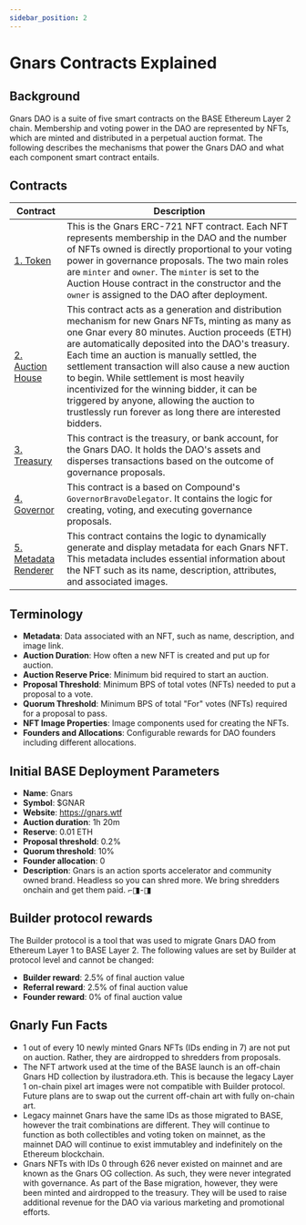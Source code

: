 ```yaml
---
sidebar_position: 2
---
```



# Gnars Contracts Explained

## Background

Gnars DAO is a suite of five smart contracts on the BASE Ethereum Layer 2 chain.
Membership and voting power in the DAO are represented by NFTs, which are minted and distributed in a perpetual auction format.
The following describes the mechanisms that power the Gnars DAO and what each component smart contract entails.

## Contracts

| Contract                                                                                        | Description                                                                                                                                                                                                                                                                                                                                                                                                                                                                                                             |
|-------------------------------------------------------------------------------------------------|-------------------------------------------------------------------------------------------------------------------------------------------------------------------------------------------------------------------------------------------------------------------------------------------------------------------------------------------------------------------------------------------------------------------------------------------------------------------------------------------------------------------------|
| [1.  Token](https://basescan.io/address/0x880Fb3Cf5c6Cc2d7DFC13a993E839a9411200C17)             | This is the Gnars ERC-721 NFT contract. Each NFT represents membership in the DAO and the number of NFTs owned is directly proportional to your voting power in governance proposals. The two main roles are `minter` and `owner`. The `minter` is set to the Auction House contract in the constructor and the `owner` is assigned to the DAO after deployment.                                                                                                                                                        |
| [2.  Auction House](https://basescan.io/address/0x494Eaa55ECF6310658B8fC004b0888DCB698097f)     | This contract acts as a generation and distribution mechanism for new Gnars NFTs, minting as many as one Gnar every 80 minutes. Auction proceeds (ETH) are automatically deposited into the DAO's treasury. Each time an auction is manually settled, the settlement transaction will also cause a new auction to begin. While settlement is most heavily incentivized for the winning bidder, it can be triggered by anyone, allowing the auction to trustlessly run forever as long there are interested bidders.     |
| [3.  Treasury](https://basescan.io/address/0x72aD986ebAc0246D2b3c565ab2a1ce3a14cE6f88)          | This contract is the treasury, or bank account, for the Gnars DAO. It holds the DAO's assets and disperses transactions based on the outcome of governance proposals.                                                                                                                                                                                                                                                                                                                                                   |
| [4.  Governor](https://basescan.io/address/0x3dd4e53a232B7B715c9ae455f4e732465eD71b4c)          | This contract is a based on Compound's `GovernorBravoDelegator`. It contains the logic for creating, voting, and executing governance proposals.                                                                                                                                                                                                                                                                                                                                                                        |
| [5.  Metadata Renderer](https://basescan.io/address/0xdc9799d424EbFDCF5310f3bad3dDCcE3931d4b58) | This contract contains the logic to dynamically generate and display metadata for each Gnars NFT. This metadata includes essential information about the NFT such as its name, description, attributes, and associated images.                                                                                                                                                                                                                                                                                           |

## Terminology
- <b>Metadata</b>: Data associated with an NFT, such as name, description, and image link.
- <b>Auction Duration</b>: How often a new NFT is created and put up for auction.
- <b>Auction Reserve Price</b>: Minimum bid required to start an auction.
- <b>Proposal Threshold</b>: Minimum BPS of total votes (NFTs) needed to put a proposal to a vote.
- <b>Quorum Threshold</b>: Minimum BPS of total "For" votes (NFTs) required for a proposal to pass.
- <b>NFT Image Properties</b>: Image components used for creating the NFTs.
- <b>Founders and Allocations</b>: Configurable rewards for DAO founders including different allocations.

## Initial BASE Deployment Parameters
- <b>Name</b>: Gnars
- <b>Symbol</b>: $GNAR
- <b>Website</b>: https://gnars.wtf
- <b>Auction duration</b>: 1h 20m
- <b>Reserve</b>: 0.01 ETH
- <b>Proposal threshold</b>: 0.2%
- <b>Quorum threshold</b>: 10%
- <b>Founder allocation</b>: 0
- <b>Description</b>: Gnars is an action sports accelerator and community owned brand. Headless so you can shred more. We bring shredders onchain and get them paid. ⌐◨-◨

## Builder protocol rewards

The Builder protocol is a tool that was used to migrate Gnars DAO from Ethereum Layer 1 to BASE Layer 2.
The following values are set by Builder at protocol level and cannot be changed:
- <b>Builder reward</b>: 2.5% of final auction value
- <b>Referral reward</b>: 2.5% of final auction value
- <b>Founder reward</b>: 0% of final auction value

## Gnarly Fun Facts
- 1 out of every 10 newly minted Gnars NFTs (IDs ending in 7) are not put on auction. Rather, they are airdropped to shredders from proposals.
- The NFT artwork used at the time of the BASE launch is an off-chain Gnars HD collection by ilustradora.eth. This is because the legacy Layer 1 on-chain pixel art images were not compatible with Builder protocol. Future plans are to swap out the current off-chain art with fully on-chain art.
- Legacy mainnet Gnars have the same IDs as those migrated to BASE, however the trait combinations are different. They will continue to function as both collectibles and voting token on mainnet, as the mainnet DAO will continue to exist immutabley and indefinitely on the Ethereum blockchain.
- Gnars NFTs with IDs 0 through 626 never existed on mainnet and are known as the Gnars OG collection. As such, they were never integrated with governance. As part of the Base migration, however, they were been minted and airdropped to the treasury. They will be used to raise additional revenue for the DAO via various marketing and promotional efforts.
